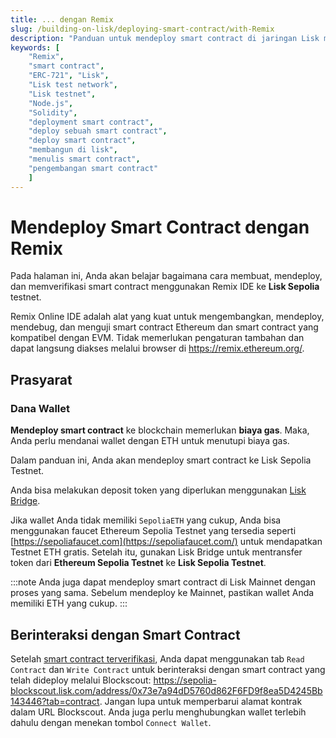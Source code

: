 ```yaml
---
title: ... dengan Remix
slug: /building-on-lisk/deploying-smart-contract/with-Remix
description: "Panduan untuk mendeploy smart contract di jaringan Lisk menggunakan Remix. Termasuk instruksi untuk setup environment, mengompilasi, mendeploy, dan memverifikasi smart contract."
keywords: [
    "Remix",
    "smart contract",
    "ERC-721", "Lisk",
    "Lisk test network",
    "Lisk testnet",
    "Node.js",
    "Solidity",
    "deployment smart contract",
    "deploy sebuah smart contract",
    "deploy smart contract",
    "membangun di lisk",
    "menulis smart contract",
    "pengembangan smart contract"
    ]
---
```


# Mendeploy Smart Contract dengan Remix

Pada halaman ini, Anda akan belajar bagaimana cara membuat, mendeploy, dan memverifikasi smart contract menggunakan Remix IDE ke **Lisk Sepolia** testnet.

Remix Online IDE adalah alat yang kuat untuk mengembangkan, mendeploy, mendebug, dan menguji smart contract Ethereum dan smart contract yang kompatibel dengan EVM.
Tidak memerlukan pengaturan tambahan dan dapat langsung diakses melalui browser di https://remix.ethereum.org/.

## Prasyarat

### Dana Wallet

**Mendeploy smart contract** ke blockchain memerlukan **biaya gas**.
Maka, Anda perlu mendanai wallet dengan ETH untuk menutupi biaya gas.

Dalam panduan ini, Anda akan mendeploy smart contract ke Lisk Sepolia Testnet. 

Anda bisa melakukan deposit token yang diperlukan menggunakan [Lisk Bridge](https://sepolia-bridge.lisk.com/bridge/lisk-sepolia-testnet).

Jika wallet Anda tidak memiliki `SepoliaETH` yang cukup, Anda bisa menggunakan faucet Ethereum Sepolia Testnet yang tersedia seperti [https://sepoliafaucet.com](https://sepoliafaucet.com/) untuk mendapatkan Testnet ETH gratis.
Setelah itu, gunakan Lisk Bridge untuk mentransfer token dari **Ethereum Sepolia Testnet** ke **Lisk Sepolia Testnet**.

:::note
Anda juga dapat mendeploy smart contract di Lisk Mainnet dengan proses yang sama.
Sebelum mendeploy ke Mainnet, pastikan wallet Anda memiliki ETH yang cukup.
:::

<PartialExample />

## Berinteraksi dengan Smart Contract

Setelah [smart contract terverifikasi](#6-verifikasi-smart-contract), Anda dapat menggunakan tab `Read Contract` dan `Write Contract` untuk berinteraksi dengan smart contract yang telah dideploy melalui Blockscout: https://sepolia-blockscout.lisk.com/address/0x73e7a94dD5760d862F6FD9f8ea5D4245Bb143446?tab=contract.
Jangan lupa untuk memperbarui alamat kontrak dalam URL Blockscout.
Anda juga perlu menghubungkan wallet terlebih dahulu dengan menekan tombol `Connect Wallet`.